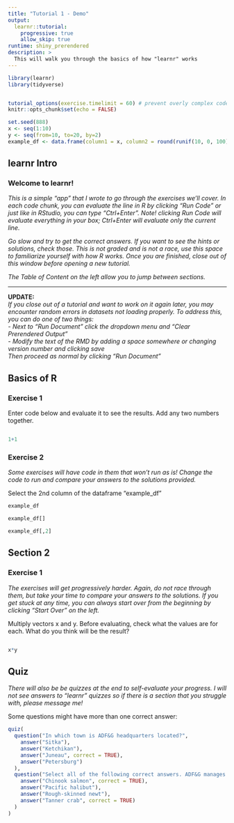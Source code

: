 ```yaml
---
title: "Tutorial 1 - Demo"
output: 
  learnr::tutorial:
    progressive: true
    allow_skip: true
runtime: shiny_prerendered
description: >
  This will walk you through the basics of how "learnr" works
---
```


```r
library(learnr)
library(tidyverse)


tutorial_options(exercise.timelimit = 60) # prevent overly complex code from running
knitr::opts_chunk$set(echo = FALSE)

set.seed(888)
x <- seq(1:10)
y <- seq(from=10, to=20, by=2)
example_df <- data.frame(column1 = x, column2 = round(runif(10, 0, 100), 0))


```

## learnr Intro

### Welcome to learnr!

*This is a simple "app" that I wrote to go through the exercises we'll cover. In each code chunk, you can evaluate the line in R by clicking "Run Code" or just like in RStudio, you can type "Ctrl+Enter". Note! clicking Run Code will evaluate everything in your box; Ctrl+Enter will evaluate only the current line.*  

*Go slow and try to get the correct answers. If you want to see the hints or solutions, check those. This is not graded and is not a race, use this space to familiarize yourself with how R works. Once you are finished, close out of this window before opening a new tutorial.*

*The Table of Content on the left allow you to jump between sections.* 
<br>  

<hr>  

**UPDATE:**   
_If you close out of a tutorial and want to work on it again later, you may encounter random errors in datasets not loading properly. To address this, you can do one of two things:_  
 _- Next to "Run Document" click the dropdown menu and "Clear Prerendered Output"_  
 _- Modify the text of the RMD by adding a space somewhere or changing version number and clicking save_   
_Then proceed as normal by clicking "Run Document"_  



## Basics of R 

### Exercise 1 {data-allow-skip=TRUE}

Enter code below and evaluate it to see the results. Add any two numbers together.

```r

```

```r
1+1
```

### Exercise 2

*Some exercises will have code in them that won't run as is! Change the code to run and compare your answers to the solutions provided.*

Select the 2nd column of the dataframe "example_df"

```r
example_df
```

```r
example_df[]
```

```r
example_df[,2]
```

## Section 2

### Exercise 1

*The exercises will get progressively harder. Again, do not race through them, but take your time to compare your answers to the solutions. If you get stuck at any time, you can always start over from the beginning by clicking "Start Over" on the left.*

Multiply vectors x and y. Before evaluating, check what the values are for each. What do you think will be the result?

```r

```

```r
x*y
```

## Quiz

*There will also be be quizzes at the end to self-evaluate your progress. I will not see answers to "learnr" quizzes so if there is a section that you struggle with, please message me!*

Some questions might have more than one correct answer:

```r
quiz(
  question("In which town is ADF&G headquarters located?",
    answer("Sitka"),
    answer("Ketchikan"),
    answer("Juneau", correct = TRUE),
    answer("Petersburg")
  ),
  question("Select all of the following correct answers. ADF&G manages harvest on the following species:",
    answer("Chinook salmon", correct = TRUE),
    answer("Pacific halibut"),
    answer("Rough-skinned newt"),
    answer("Tanner crab", correct = TRUE)
  )
)
```

